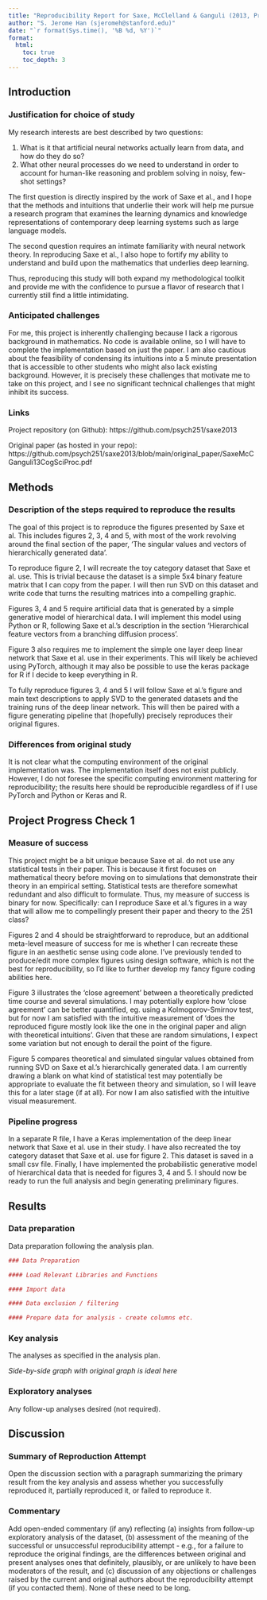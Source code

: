 ```yaml
---
title: "Reproducibility Report for Saxe, McClelland & Ganguli (2013, Proceedings of Cognitive Science Society)"
author: "S. Jerome Han (sjeromeh@stanford.edu)"
date: "`r format(Sys.time(), '%B %d, %Y')`"
format:
  html:
    toc: true
    toc_depth: 3
---
```


<!-- Reproducibility reports should all use this template to standardize reporting across projects. These reports will be public supplementary materials that accompany the summary report(s) of the aggregate results. -->

## Introduction

### Justification for choice of study

My research interests are best described by two questions: 

1. What is it that artificial neural networks actually learn from data, and how do they do so? 
2. What other neural processes do we need to understand in order to account for human-like reasoning and problem solving in noisy, few-shot settings?

The first question is directly inspired by the work of Saxe et al., and I hope that the methods and intuitions that underlie their work will help me pursue a research program that examines the learning dynamics and knowledge representations of contemporary deep learning systems such as large language models.

The second question requires an intimate familiarity with neural network theory. In reproducing Saxe et al., I also hope to fortify my ability to understand and build upon the mathematics that underlies deep learning.

Thus, reproducing this study will both expand my methodological toolkit and provide me with the confidence to pursue a flavor of research that I currently still find a little intimidating.

### Anticipated challenges

For me, this project is inherently challenging because I lack a rigorous background in mathematics. No code is available online, so I will have to complete the implementation based on just the paper. I am also cautious about the feasibility of condensing its intuitions into a 5 minute presentation that is accessible to other students who might also lack existing background. However, it is precisely these challenges that motivate me to take on this project, and I see no significant technical challenges that might inhibit its success.

### Links

Project repository (on Github): https://github.com/psych251/saxe2013

Original paper (as hosted in your repo): https://github.com/psych251/saxe2013/blob/main/original_paper/SaxeMcCGanguli13CogSciProc.pdf

## Methods

### Description of the steps required to reproduce the results

The goal of this project is to reproduce the figures presented by Saxe et al. This includes figures 2, 3, 4 and 5, with most of the work revolving around the final section of the paper, 'The singular values and vectors of hierarchically generated data'.

To reproduce figure 2, I will recreate the toy category dataset that Saxe et al. use. This is trivial because the dataset is a simple 5x4 binary feature matrix that I can copy from the paper. I will then run SVD on this dataset and write code that turns the resulting matrices into a compelling graphic.

Figures 3, 4 and 5 require artificial data that is generated by a simple generative model of hierarchical data. I will implement this model using Python or R, following Saxe et al.'s description in the section 'Hierarchical feature vectors from a branching diffusion process'.

Figure 3 also requires me to implement the simple one layer deep linear network that Saxe et al. use in their experiments. This will likely be achieved using PyTorch, although it may also be possible to use the keras package for R if I decide to keep everything in R.

To fully reproduce figures 3, 4 and 5 I will follow Saxe et al.'s figure and main text descriptions to apply SVD to the generated datasets and the training runs of the deep linear network. This will then be paired with a figure generating pipeline that (hopefully) precisely reproduces their original figures.

### Differences from original study

It is not clear what the computing environment of the original implementation was. The implementation itself does not exist publicly. However, I do not foresee the specific computing environment mattering for reproducibility; the results here should be reproducible regardless of if I use PyTorch and Python or Keras and R.

## Project Progress Check 1

### Measure of success

This project might be a bit unique because Saxe et al. do not use any statistical tests in their paper. This is because it first focuses on mathematical theory before moving on to simulations that demonstrate their theory in an empirical setting. Statistical tests are therefore somewhat redundant and also difficult to formulate. Thus, my measure of success is binary for now. Specifically: can I reproduce Saxe et al.'s figures in a way that will allow me to compellingly present their paper and theory to the 251 class?

Figures 2 and 4 should be straightforward to reproduce, but an additional meta-level measure of success for me is whether I can recreate these figure in an aesthetic sense using code alone. I've previously tended to produce/edit more complex figures using design software, which is not the best for reproducibility, so I'd like to further develop my fancy figure coding abilities here.

Figure 3 illustrates the 'close agreement' between a theoretically predicted time course and several simulations. I may potentially explore how 'close agreement' can be better quantified, eg. using a Kolmogorov-Smirnov test, but for now I am satisfied with the intuitive measurement of 'does the reproduced figure mostly look like the one in the original paper and align with theoretical intuitions'. Given that these are random simulations, I expect some variation but not enough to derail the point of the figure.

Figure 5 compares theoretical and simulated singular values obtained from running SVD on Saxe et al.'s hierarchically generated data. I am currently drawing a blank on what kind of statistical test may potentially be appropriate to evaluate the fit between theory and simulation, so I will leave this for a later stage (if at all). For now I am also satisfied with the intuitive visual measurement.


### Pipeline progress

In a separate R file, I have a Keras implementation of the deep linear network that Saxe et al. use in their study. I have also recreated the toy category dataset that Saxe et al. use for figure 2. This dataset is saved in a small csv file. Finally, I have implemented the probabilistic generative model of hierarchical data that is needed for figures 3, 4 and 5. I should now be ready to run the full analysis and begin generating preliminary figures.

## Results

### Data preparation

Data preparation following the analysis plan.

```r
### Data Preparation

#### Load Relevant Libraries and Functions

#### Import data

#### Data exclusion / filtering

#### Prepare data for analysis - create columns etc.
```

### Key analysis

The analyses as specified in the analysis plan.

*Side-by-side graph with original graph is ideal here*

### Exploratory analyses

Any follow-up analyses desired (not required).

## Discussion

### Summary of Reproduction Attempt

Open the discussion section with a paragraph summarizing the primary result from the key analysis and assess whether you successfully reproduced it, partially reproduced it, or failed to reproduce it.

### Commentary

Add open-ended commentary (if any) reflecting (a) insights from follow-up exploratory analysis of the dataset, (b) assessment of the meaning of the successful or unsuccessful reproducibility attempt - e.g., for a failure to reproduce the original findings, are the differences between original and present analyses ones that definitely, plausibly, or are unlikely to have been moderators of the result, and (c) discussion of any objections or challenges raised by the current and original authors about the reproducibility attempt (if you contacted them). None of these need to be long.
